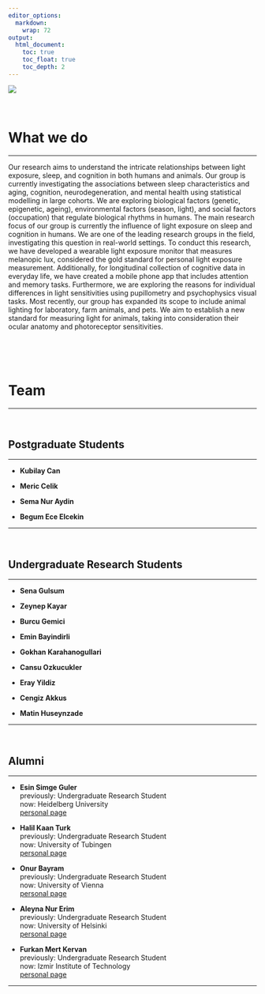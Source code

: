 ```yaml
---
editor_options: 
  markdown: 
    wrap: 72
output: 
  html_document:
    toc: true
    toc_float: true
    toc_depth: 2
---
```


![](img/logo.jpg)
<br> <br> <br>

# What we do

<hr>

Our research aims to understand the intricate relationships between light exposure, sleep, and cognition in both humans and animals. Our group is currently investigating the associations between sleep characteristics and aging, cognition, neurodegeneration, and mental health using statistical modelling in large cohorts. We are exploring biological factors (genetic, epigenetic, ageing), environmental factors (season, light), and social factors (occupation) that regulate biological rhythms in humans. The main research focus of our group is currently the influence of light exposure on sleep and cognition in humans. We are one of the leading research groups in the field, investigating this question in real-world settings. To conduct this research, we have developed a wearable light exposure monitor that measures melanopic lux, considered the gold standard for personal light exposure measurement. Additionally, for longitudinal collection of cognitive data in everyday life, we have created a mobile phone app that includes attention and memory tasks. Furthermore, we are exploring the reasons for individual differences in light sensitivities using pupillometry and psychophysics visual tasks. Most recently, our group has expanded its scope to include animal lighting for laboratory, farm animals, and pets. We aim to establish a new standard for measuring light for animals, taking into consideration their ocular anatomy and photoreceptor sensitivities.


<br> <br> <br>

# Team

<hr>

<br>

## Postgraduate Students

<hr>

- **Kubilay Can**<br>

- **Meric Celik**<br>

- **Sema Nur Aydin**<br>

- **Begum Ece Elcekin**<br>

<hr>

<br>

## Undergraduate Research Students

<hr>

- **Sena Gulsum**<br>

- **Zeynep Kayar**<br>

- **Burcu Gemici**<br>

- **Emin Bayindirli**<br>

- **Gokhan Karahanogullari**<br>

- **Cansu Ozkucukler**<br>

- **Eray Yildiz**<br>

- **Cengiz Akkus**<br>

- **Matin Huseynzade**<br>

<hr>

<br>

## Alumni

<hr>

-   **Esin Simge Guler**<br> previously: Undergraduate Research
    Student<br> now: Heidelberg University<br> [personal
    page](https://www.linkedin.com/in/esin-simge-g%C3%BCler-15593824b/)

-   **Halil Kaan Turk**<br> previously: Undergraduate Research
    Student<br> now: University of Tubingen<br> [personal
    page](https://www.linkedin.com/in/halil-kaan-t%C3%BCrk-33396a1b7/)

-   **Onur Bayram**<br> previously: Undergraduate Research Student<br>
    now: University of Vienna<br> [personal
    page](https://www.linkedin.com/in/obito/)

-   **Aleyna Nur Erim**<br> previously: Undergraduate Research
    Student<br> now: University of Helsinki<br> [personal
    page](https://www.linkedin.com/in/aleynanurerim/)

-   **Furkan Mert Kervan**<br> previously: Undergraduate Research
    Student<br> now: Izmir Institute of Technology<br> [personal
    page](https://www.linkedin.com/in/furkan-mert-kervan-b0020b199/)

<hr>

<br>
